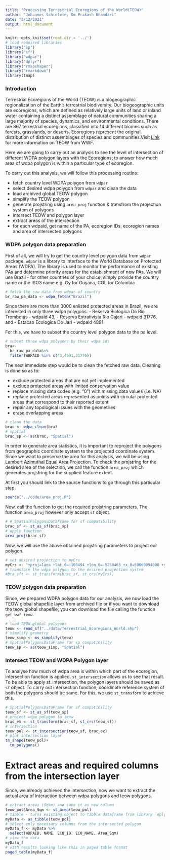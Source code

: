 ```yaml
---
title: "Processing Terrestrial Ecoregions of the World(TEOW)"
author: "Johannes Schielein, Om Prakash Bhandari"
date: "3/12/2021"
output: html_document
---
```


```r
knitr::opts_knit$set(root.dir = '../')
# load required libraries
library("sp")
library("sf")
library("wdpar")
library("dplyr")
library("rmapshaper")
library("rmarkdown")
library(tmap)
```



### Introduction

Terrestrial Ecoregions of the World (TEOW) is a biogeographic regionalization of the Earth's terrestrial biodiversity. Our biogeographic units are ecoregions, which are defined as relatively large units of land or inland water containing a distinct assemblage of natural communities sharing a large majority of species, dynamics, and environmental conditions. There are 867 terrestrial ecoregions, classified into 14 different biomes such as forests, grasslands, or deserts. Ecoregions represent the original distribution of distinct assemblages of species and communities.Visit [Link]("https://www.worldwildlife.org/publications/terrestrial-ecoregions-of-the-world") for more information on TEOW from WWF.

Here we are going to carry out an analysis to see the level of intersection of different WDPA polygon layers with the Ecoregions; to answer how much area of wdpa polygon is within a particular type of ecoregion.

To carry out this analysis, we will follow this processing routine:

- fetch country level WDPA polygon from `wdpar`
- select desired wdpa polygon from `wdpar` and clean the data
- load archived global TEOW polygon
- simplify the TEOW polygon
- generate projstring using `area_proj` function & transfrom the projection system of polygons
- intersect TEOW and polygon layer
- extract areas of the intersection
- for each wdpaid, get name of the PA, ecoregion IDs, ecoregion names and area of intersected polygons


### WDPA polygon data preparation

First of all, we will try to get the country level polygon data from `wdpar` package. `wdpar` is a library to interface to the World Database on Protected Areas (WDPA). The library is used to monitor the performance of existing PAs and determine priority areas for the establishment of new PAs. We will use Brazil - for other countries of your choice, simply provide the country name or the ISO3 name e.g. Gy for Guyana, COL for Colombia

```r
# fetch the raw data from wdpar of country
br_raw_pa_data <- wdpa_fetch("Brazil")
```

Since there are more than 3000 enlisted protected areas in Brazil, we are interested in only three wdpa polygons:
  - Reserva Biologica Do Rio Trombetas - wdpaid 43,
	- Reserva Extrativista Rio Cajari - wdpaid 31776, and
	- Estacao Ecologica Do Jari - wdpaid 4891

For this, we have to subset the country level polygon data to the pa level.

```r

# subset three wdpa polygons by their wdpa ids
bra<-
  br_raw_pa_data%>%
  filter(WDPAID %in% c(43,4891,31776))
```


The next immediate step would be to clean the fetched raw data. Cleaning is done so as to:

- exclude protected areas that are not yet implemented
- exclude protected areas with limited conservation value
- replace missing data codes (e.g. "0") with missing data values (i.e. NA)
- replace protected areas represented as points with circular protected areas that correspond to their reported extent
- repair any topological issues with the geometries
- erase overlapping areas

```r

# clean the data
brac <- wdpa_clean(bra)
# spatial 
brac_sp <- as(brac, "Spatial")
```

In order to generate area statistics, it is important to reproject the polygons from geographic coordinate system to the projected coordinate system. Since we want to preserve the area for this analysis, we will be using Lambert Azimuthal Equal Area Projection. To check the projstring for the desired area of the selection, we call the function `area_proj` which generates projstring for the supplied feature extent.

At first you should link to the source functions to go through this particular step.
```r
source("../code/area_proj.R")
```

Now, call the function to get the required projstring parameters. The function `area_proj` however only accept `sf` object.

```r

# # SpatialPolygonsDataFrame for sf compatibility
brac_sf <- st_as_sf(brac_sp)
# apply function
area_proj(brac_sf)
```
Now, we will use the above obtained projstring parameters to project our polygon.

```r

# set desired projection to myCrs
myCrs <- "+proj=laea +lat_0=-103494 +lon_0=-5238465 +x_0=59069094000 +y_0=19274928000 +a=6371007.181 +b=6371007.181 +units=m +no_defs"
# transforn the wdpa polygon to the desired projection system
#bra_sft <- st_transform(brac_sf, st_crs(myCrs))
```

### TEOW polygon data preparation

Since, we prepared WDPA polygon data for our analysis, we now load the TEOW global shapefile layer from archived file or if you want to download the teow global shapefile, you can download the file calling the function `get_wwf_teow`. 

```r

# load TEOW global polygons
teow <- read_sf("../data/Terrestrial_Ecoregions_World.shp")
# simplify geometry
teow_simp <- ms_simplify(teow)
# SpatialPolygonsDataFrame for sp compatibility
teow_sp <- as(teow_simp, "Spatial")
```



### Intersect TEOW and WDPA Polygon layer

To analyse how  much of wdpa area is within  which part of the ecoregion, intersection function is applied. `st_intersection` allows us to see that result. To be able to apply st_intersection, the polygon layers should be saved as `sf` object. To carry out intersection function, coordinate reference system of both the polygons should be same. For this, we use `st_transform` to achieve this.

```r

# SpatialPolygonsDataFrame for sf compatibility
teow_sf <- st_as_sf(teow_sp)
# project wdpa polygon to teow
brac_ex <- st_transform(brac_sf, st_crs(teow_sf))
# intersection
teow_pol <- st_intersection(teow_sf, brac_ex)
# plot intersection layer
tm_shape(teow_pol)+
  tm_polygons()
```

# Extract areas and required columns from the intersection layer

Since, we already achieved the intersection, now we want to extract the actual area of interaction between wdpa polygons and teow polygons.

```r

# ectract areas (Sqkm) and save it as new column
teow_pol$Area_Sqm <- st_area(teow_pol)
# tibble - turns existing object to tibble dataframe from library `dplyr`
myData <- as_tibble(teow_pol)
# select only necessary columns from the intersected polygon
myData_f <- myData %>% 
  select(WDPAID, NAME, ECO_ID, ECO_NAME, Area_Sqm)
# view the data
myData_f
# with results looking like this in paged table format
paged_table(myData_f)
```